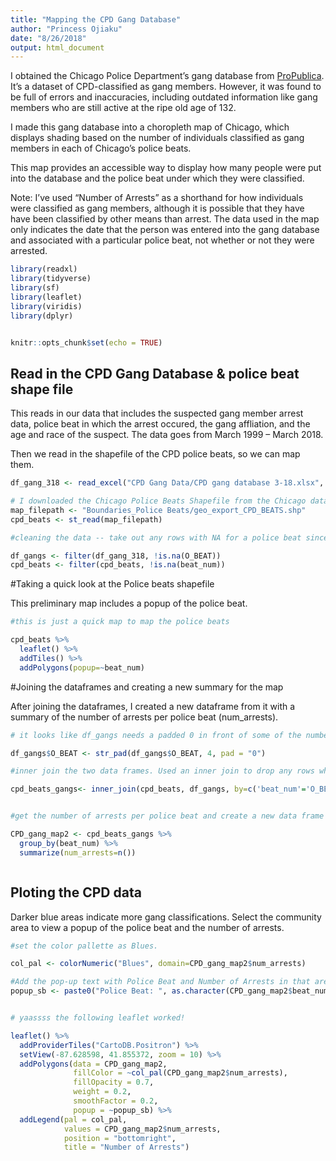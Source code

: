```yaml
---
title: "Mapping the CPD Gang Database"
author: "Princess Ojiaku"
date: "8/26/2018"
output: html_document
---
```


I obtained the Chicago Police Department's gang database from [ProPublica](https://www.propublica.org/article/politic-il-insider-chicago-gang-database). It's a dataset of CPD-classified as gang members. However, it was found to be full of errors and inaccuracies, including outdated information like gang members who are still active at the ripe old age of 132. 

I made this gang database into a choropleth map of Chicago, which displays shading based on the number of individuals classified as gang members in each of Chicago's police beats. 

This map provides an accessible way to display how many people were put into the database and the police beat under which they were classified. 

Note: I've used "Number of Arrests" as a shorthand for how individuals were classified as gang members, although it is possible that they have have been classified by other means than arrest. The data used in the map only indicates the date that the person was entered into the gang database and associated with a particular police beat, not whether or not they were arrested.

```r

library(readxl)
library(tidyverse)
library(sf)
library(leaflet)
library(viridis)
library(dplyr)


knitr::opts_chunk$set(echo = TRUE)
```

## Read in the CPD Gang Database & police beat shape file

This reads in our data that includes the suspected gang member arrest data, police beat in which the arrest occured, the gang affliation, and the age and race of the suspect. The data goes from March 1999 -- March 2018.

Then we read in the shapefile of the CPD police beats, so we can map them. 

```r

df_gang_318 <- read_excel("CPD Gang Data/CPD gang database 3-18.xlsx", sheet=1)

# I downloaded the Chicago Police Beats Shapefile from the Chicago data portal
map_filepath <- "Boundaries_Police Beats/geo_export_CPD_BEATS.shp"
cpd_beats <- st_read(map_filepath)

#cleaning the data -- take out any rows with NA for a police beat since we can't map those 

df_gangs <- filter(df_gang_318, !is.na(O_BEAT))
cpd_beats <- filter(cpd_beats, !is.na(beat_num))
```

#Taking a quick look at the Police beats shapefile

This preliminary map includes a popup of the police beat.
```r
#this is just a quick map to map the police beats 

cpd_beats %>% 
  leaflet() %>% 
  addTiles() %>% 
  addPolygons(popup=~beat_num)
```

#Joining the dataframes and creating a new summary for the map

After joining the dataframes, I created a new dataframe from it with a summary of the number of arrests per police beat (num_arrests).

```r

# it looks like df_gangs needs a padded 0 in front of some of the numbers to make them 4 digits instead of 3. So let's clean that up before we join it with cpd_beats (which is all 4 digits)

df_gangs$O_BEAT <- str_pad(df_gangs$O_BEAT, 4, pad = "0")

#inner join the two data frames. Used an inner join to drop any rows where the two police beat numbers didn't match up

cpd_beats_gangs<- inner_join(cpd_beats, df_gangs, by=c('beat_num'='O_BEAT'))


#get the number of arrests per police beat and create a new data frame (CPD_gang_map2) with just that info

CPD_gang_map2 <- cpd_beats_gangs %>%
  group_by(beat_num) %>%
  summarize(num_arrests=n()) 



```

## Ploting the CPD data

Darker blue areas indicate more gang classifications. Select the community area to view a popup of the police beat and the number of arrests.

```r

#set the color pallette as Blues. 

col_pal <- colorNumeric("Blues", domain=CPD_gang_map2$num_arrests)

#Add the pop-up text with Police Beat and Number of Arrests in that area
popup_sb <- paste0("Police Beat: ", as.character(CPD_gang_map2$beat_num), "<br>Number of arrests: ", as.character(CPD_gang_map2$num_arrests))


# yaassss the following leaflet worked! 

leaflet() %>%
  addProviderTiles("CartoDB.Positron") %>%
  setView(-87.628598, 41.855372, zoom = 10) %>% 
  addPolygons(data = CPD_gang_map2, 
              fillColor = ~col_pal(CPD_gang_map2$num_arrests), 
              fillOpacity = 0.7, 
              weight = 0.2, 
              smoothFactor = 0.2, 
              popup = ~popup_sb) %>%
  addLegend(pal = col_pal, 
            values = CPD_gang_map2$num_arrests, 
            position = "bottomright", 
            title = "Number of Arrests")

```
